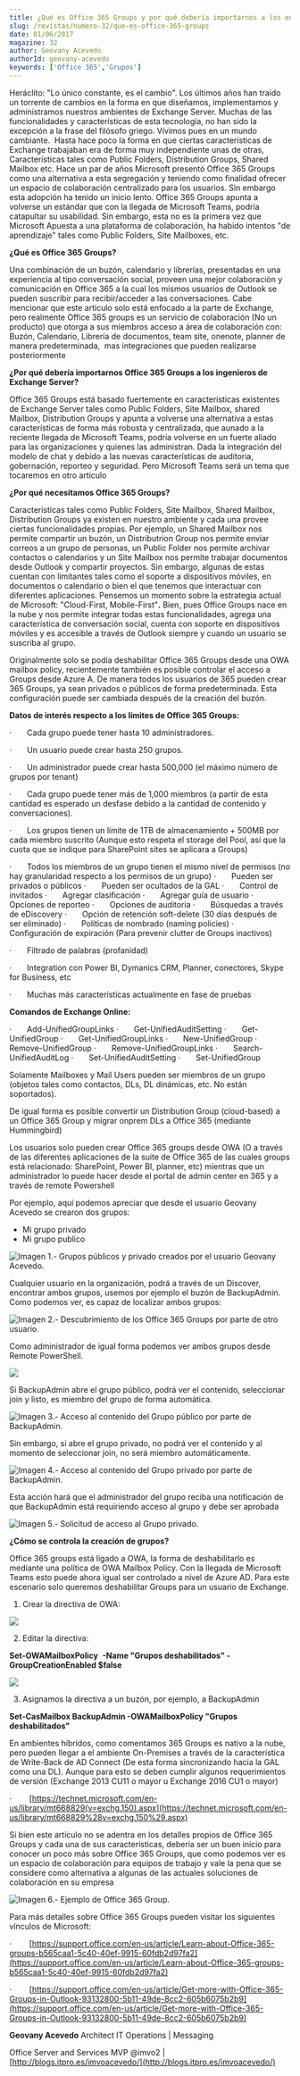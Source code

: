 ```yaml
---
title: ¿Qué es Office 365 Groups y por qué debería importarnos a los encargados de Exchange Server?
slug: /revistas/numero-32/que-es-office-365-groups
date: 01/06/2017
magazine: 32
author: Geovany Acevedo
authorId: geovany-acevedo
keywords: ['Office 365','Grupos']
---
```






Heráclito: "Lo único constante, es el cambio". Los últimos años han traído un torrente de cambios en la forma en que diseñamos, implementamos y administramos nuestros ambientes de Exchange Server. Muchas de las funcionalidades y características de esta tecnología, no han sido la excepción a la frase del filósofo griego. Vivimos pues en un mundo cambiante.  Hasta hace poco la forma en que ciertas características de Exchange trabajaban era de forma muy independiente unas de otras, Características tales como Public Folders, Distribution Groups, Shared Mailbox etc. Hace un par de años Microsoft presentó Office 365 Groups como una alternativa a esta segregación y teniendo como finalidad ofrecer un espacio de colaboración centralizado para los usuarios. Sin embargo esta adopción ha tenido un inicio lento. Office 365 Groups apunta a volverse un estándar que con la llegada de Microsoft Teams, podría catapultar su usabilidad. Sin embargo, esta no es la primera vez que Microsoft Apuesta a una plataforma de colaboración, ha habido intentos "de aprendizaje" tales como Public Folders, Site Mailboxes, etc.

**¿Qué es Office 365 Groups?**

Una combinación de un buzón, calendario y librerías, presentadas en una experiencia al tipo conversación social, proveen una mejor colaboración y comunicación en Office 365 a la cual los mismos usuarios de Outlook se pueden suscribir para recibir/acceder a las conversaciones. Cabe mencionar que este articulo solo está enfocado a la parte de Exchange, pero realmente Office 365 groups es un servicio de colaboración (No un producto) que otorga a sus miembros acceso a área de colaboración con:  Buzón, Calendario, Librería de documentos, team site, onenote, planner de manera predeterminada,  mas integraciones que pueden realizarse posteriormente

**¿Por qué debería importarnos Office 365 Groups a los ingenieros de Exchange Server?**

Office 365 Groups está basado fuertemente en características existentes de Exchange Server tales como Public Folders, Site Mailbox, shared Mailbox, Distribution Groups y apunta a volverse una alternativa a estas características de forma más robusta y centralizada, que aunado a la reciente llegada de Microsoft Teams, podría volverse en un fuerte aliado para las organizaciones y quienes las administran. Dada la integración del modelo de chat y debido a las nuevas características de auditoria, gobernación, reporteo y seguridad. Pero Microsoft Teams será un tema que tocaremos en otro articulo

**¿Por qué necesitamos Office 365 Groups?**

Características tales como Public Folders, Site Mailbox, Shared Mailbox, Distribution Groups ya existen en nuestro ambiente y cada una provee ciertas funcionalidades propias. Por ejemplo, un Shared Mailbox nos permite compartir un buzón, un Distributrion Group nos permite enviar correos a un grupo de personas, un Public Folder nos permite archivar contactos o calendarios y un Site Mailbox nos permite trabajar documentos desde Outlook y compartir proyectos. Sin embargo, algunas de estas cuentan con limitantes tales como el soporte a dispositivos móviles, en documentos o calendario o bien el que tenemos que interactuar con diferentes aplicaciones. Pensemos un momento sobre la estrategia actual de Microsoft: "Cloud-First, Mobile-First"**.** Bien, pues Office Groups nace en la nube y nos permite integrar todas estas funcionalidades, agrega una característica de conversación social, cuenta con soporte en dispositivos móviles y es accesible a través de Outlook siempre y cuando un usuario se suscriba al grupo.

Originalmente solo se podía deshabilitar Office 365 Groups desde una OWA mailbox policy, recientemente también es posible controlar el acceso a Groups desde Azure A. De manera todos los usuarios de 365 pueden crear 365 Groups, ya sean privados o públicos de forma predeterminada. Esta configuración puede ser cambiada después de la creación del buzón.

**Datos de interés respecto a los límites de Office 365 Groups:**

·       Cada grupo puede tener hasta 10 administradores.

·       Un usuario puede crear hasta 250 grupos.

·       Un administrador puede crear hasta 500,000 (el máximo número de grupos por tenant)

·       Cada grupo puede tener más de 1,000 miembros (a partir de esta cantidad es esperado un desfase debido a la cantidad de contenido y conversaciones).

·       Los grupos tienen un límite de 1TB de almacenamiento + 500MB por cada miembro suscrito (Aunque esto respeta el storage del Pool, así que la cuota que se indique para SharePoint sites se aplicara a Groups)

·       Todos los miembros de un grupo tienen el mismo nivel de permisos (no hay granularidad respecto a los permisos de un grupo)
·       Pueden ser privados o públicos
·       Pueden ser ocultados de la GAL
·       Control de invitados
·       Agregar clasificación
·       Agregar guía de usuario
·       Opciones de reporteo
·       Opciones de auditoria
·       Búsquedas a través de eDiscovery
·       Opción de retención soft-delete (30 días después de ser eliminado)
·       Políticas de nombrado (naming policies)
·       Configuración de expiración (Para prevenir clutter de Groups inactivos)

·       Filtrado de palabras (profanidad)

·       Integration con Power BI, Dymanics CRM, Planner, conectores, Skype for Business, etc

·       Muchas más características actualmente en fase de pruebas

**Comandos de Exchange Online:**

·       Add-UnifiedGroupLinks
·       Get-UnifiedAuditSetting
·       Get-UnifiedGroup
·       Get-UnifiedGroupLinks
·       New-UnifiedGroup
·       Remove-UnifiedGroup
·       Remove-UnifiedGroupLinks
·       Search-UnifiedAuditLog
·       Set-UnifiedAuditSetting
·       Set-UnifiedGroup

Solamente Mailboxes y Mail Users pueden ser miembros de un grupo (objetos tales como contactos, DLs, DL dinámicas, etc. No están soportados).

De igual forma es posible convertir un Distribution Group (cloud-based) a un Office 365 Group y migrar onprem DLs a Office 365 (mediante Hummingbird)

Los usuarios solo pueden crear Office 365 groups desde OWA (O a través de las diferentes aplicaciones de la suite de Office 365 de las cuales groups está relacionado: SharePoint, Power BI, planner, etc) mientras que un administrador lo puede hacer desde el portal de admin center en 365 y a través de remote Powershell

Por ejemplo, aquí podemos apreciar que desde el usuario Geovany Acevedo se crearon dos grupos:

- Mi grupo privado
- Mi grupo publico


![Imagen 1.- Grupos públicos y privado creados por el usuario Geovany Acevedo.](../../../images/numero32/que-es-office-365-groups/imagea.jpg)

Cualquier usuario en la organización, podrá a través de un Discover, encontrar ambos grupos, usemos por ejemplo el buzón de BackupAdmin. Como podemos ver, es capaz de localizar ambos grupos: ​

![Imagen 2.- Descubrimiento de los Office 365 Groups por parte de otro usuario.](../../../images/numero32/que-es-office-365-groups/imageb.jpg)

Como administrador de igual forma podemos ver ambos grupos desde Remote PowerShell.

![](../../../images/numero32/que-es-office-365-groups/image2.png)

Si BackupAdmin abre el grupo público, podrá ver el contenido, seleccionar join y listo, es miembro del grupo de forma automática.

![Imagen 3.- Acceso al contenido del Grupo público por parte de BackupAdmin.](../../../images/numero32/que-es-office-365-groups/imagec.jpg)

Sin embargo, si abre el grupo privado, no podrá ver el contenido y al momento de seleccionar join, no será miembro automáticamente.

![Imagen 4.- Acceso al contenido del Grupo privado por parte de BackupAdmin.](../../../images/numero32/que-es-office-365-groups/image5.jpg)

Esta acción hará que el administrador del grupo reciba una notificación de que BackupAdmin está requiriendo acceso al grupo y debe ser aprobada

![Imagen 5.- Solicitud de acceso al Grupo privado.](../../../images/numero32/que-es-office-365-groups/image6.jpg)

**¿Cómo se controla la creación de grupos?**

Office 365 groups está ligado a OWA, la forma de deshabilitarlo es mediante una política de OWA Mailbox Policy. Con la llegada de Microsoft Teams esto puede ahora igual ser controlado a nivel de Azure AD. Para este escenario solo queremos deshabilitar Groups para un usuario de Exchange.

1. Crear la directiva de OWA:

![](../../../images/numero32/que-es-office-365-groups/imaged.jpg)

2. Editar la directiva:

**Set-OWAMailboxPolicy**  **-Name "Grupos deshabilitados" -GroupCreationEnabled $false**

**![](../../../images/numero32/que-es-office-365-groups/imagee.jpg)**

3. Asignamos la directiva a un buzón, por ejemplo, a BackupAdmin

**Set-CasMailbox BackupAdmin -OWAMailboxPolicy "Grupos deshabilitados"​**

En ambientes híbridos, como comentamos 365 Groups es nativo a la nube,  pero pueden llegar a el ambiente On-Premises a través de la característica de Write-Back de AD Connect (De esta forma sincronizando hacia la GAL como una DL). Aunque para esto se deben cumplir algunos requerimientos de versión (Exchange 2013 CU11 o mayor u Exchange 2016 CU1 o mayor)

·         [https://technet.microsoft.com/en-us/library/mt668829(v=exchg.150).aspx](https://technet.microsoft.com/en-us/library/mt668829%28v=exchg.150%29.aspx)

Si bien este artículo no se adentra en los detalles propios de Office 365 Groups y cada una de sus características, debería ser un buen inicio para conocer un poco más sobre Office 365 Groups, que como podemos ver es un espacio de colaboración para equipos de trabajo y vale la pena que se considere como alternativa a algunas de las actuales soluciones de colaboración en su empresa

![Imagen 6.- Ejemplo de Office 365 Group.](../../../images/numero32/que-es-office-365-groups/image10.jpg)

Para más detalles sobre Office 365 Groups pueden visitar los siguientes vínculos de Microsoft:

·         [https://support.office.com/en-us/article/Learn-about-Office-365-groups-b565caa1-5c40-40ef-9915-60fdb2d97fa2](https://support.office.com/en-us/article/Learn-about-Office-365-groups-b565caa1-5c40-40ef-9915-60fdb2d97fa2)

·         [https://support.office.com/en-us/article/Get-more-with-Office-365-Groups-in-Outlook-93132800-5b11-49de-8cc2-605b6075b2b9](https://support.office.com/en-us/article/Get-more-with-Office-365-Groups-in-Outlook-93132800-5b11-49de-8cc2-605b6075b2b9)



**Geovany Acevedo**
 Architect IT Operations | Messaging

Office Server and Services MVP
 @imvo2 | [http://blogs.itpro.es/imvoacevedo/](http://blogs.itpro.es/imvoacevedo/)

 
 
